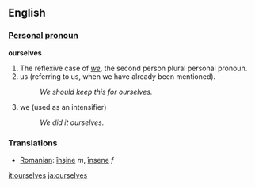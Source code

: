 ==English==

{{rank|offer|promise|obliged|911|ourselves|pale|happiness|religion}}

===[[Personal pronoun]]===
'''ourselves'''
# The reflexive case of ''[[we]]'', the second person plural personal pronoun.
# us (referring to us, when we have already been mentioned).
#:''We should keep this for ourselves.'' 
# we (used as an intensifier)
#:''We did it ourselves.''

===Translations===
* [[Romanian]]: [[înşine]] ''m'', [[însene]] ''f''

[[it:ourselves]]
[[ja:ourselves]]